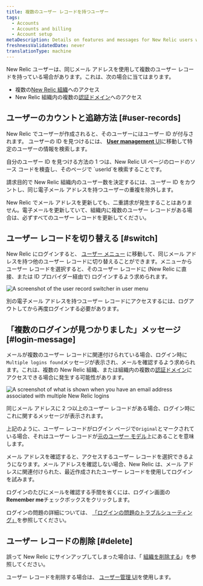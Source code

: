 ```yaml
---
title: 複数のユーザー レコードを持つユーザー
tags:
  - Accounts
  - Accounts and billing
  - Account setup
metaDescription: Details on features and messages for New Relic users with multiple user records and logins.
freshnessValidatedDate: never
translationType: machine
---
```




New Relic ユーザーは、同じメール アドレスを使用して複数のユーザー レコードを持っている場合があります。これは、次の場合に当てはまります。

* 複数の[New Relic 組織](/docs/accounts/accounts-billing/account-structure/new-relic-account-structure)へのアクセス
* New Relic 組織内の複数の[認証ドメイン](/docs/accounts/accounts-billing/new-relic-one-user-management/authentication-domains-saml-sso-scim-more)へのアクセス

## ユーザーのカウントと追跡方法 [#user-records]

New Relic でユーザーが作成されると、そのユーザーにはユーザー ID が付与されます。 ユーザーの ID を見つけるには、 [<DNT>**User management**</DNT> UI](/docs/accounts/accounts-billing/new-relic-one-user-management/user-management-ui-and-tasks)に移動して特定のユーザーの情報を検索します。

<Callout variant="tip">
  自分のユーザー ID を見つける方法の 1 つは、New Relic UI ページのロードのソース コードを検査し、そのページで `userId`を検索することです。
</Callout>

請求目的で New Relic 組織内のユーザー数を決定するには、ユーザー ID をカウントし、同じ電子メール アドレスを持つユーザーの重複を除外します。

New Relic でメール アドレスを更新しても、二重請求が発生することはありません。電子メールを更新していて、組織内に複数のユーザー レコードがある場合は、必ずすべてのユーザー レコードを更新してください。

## ユーザー レコードを切り替える [#switch]

New Relic にログインすると、 [ユーザー メニュー](/docs/accounts/accounts-billing/general-account-settings/intro-account-settings) に移動して、同じメール アドレスを持つ他のユーザー レコードに切り替えることができます。メニューからユーザー レコードを選択すると、そのユーザー レコードに (New Relic に直接、または ID プロバイダー経由で) ログインするよう求められます。

<img
  title="User record switcher in user menu"
  alt="A screenshot of the user record switcher in user menu"
  src={accountsUserRecordSwitcher}
/>

別の電子メール アドレスを持つユーザー レコードにアクセスするには、ログアウトしてから再度ログインする必要があります。

## 「複数のログインが見つかりました」メッセージ [#login-message]

メールが複数のユーザー レコードに関連付けられている場合、ログイン時に`Multiple logins found`メッセージが表示され、メールを確認するよう求められます。これは、複数の New Relic 組織、または組織内の複数の[認証ドメイン](/docs/accounts/accounts-billing/new-relic-one-user-management/authentication-domains-saml-sso-scim-more)にアクセスできる場合に発生する可能性があります。

<img
  title="Login UI for email addresses with multiple user records"
  alt="A screenshot of what is shown when you have an email address associated with multiple New Relic logins"
  src={accountsLoginWithMultipleAccountsFound}
/>

<figcaption>
  同じメール アドレスに 2 つ以上のユーザー レコードがある場合、ログイン時にこれに関するメッセージが表示されます。
</figcaption>

上記のように、ユーザー レコードがログイン ページで`Original`とマークされている場合、それはユーザー レコードが[元のユーザー モデル](/docs/accounts/original-accounts-billing/original-users-roles/overview-user-models)上にあることを意味します。

メール アドレスを確認すると、アクセスするユーザー レコードを選択できるようになります。メール アドレスを確認しない場合、New Relic は、メール アドレスに関連付けられた、最近作成されたユーザー レコードを使用してログインを試みます。

ログインのたびにメールを確認する手間を省くには、ログイン画面の<DNT>**Remember me**</DNT>チェックボックスをクリックします。

ログインの問題の詳細については、 [「ログインの問題のトラブルシューティング」](/docs/accounts/accounts-billing/account-setup/troubleshoot-new-relics-password-email-address-login-problems)を参照してください。

## ユーザー レコードの削除 [#delete]

誤って New Relic にサインアップしてしまった場合は、「 [組織を削除する](/docs/accounts/accounts-billing/account-setup/downgradecancel-account/#cancel-unused-org)」を参照してください。

ユーザー レコードを削除する場合は、 [ユーザー管理 UI](/docs/accounts/accounts-billing/new-relic-one-user-management/user-management-ui-and-tasks)を使用します。